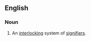 ==English==

===Noun===
{{en-noun|head=[[signifying]] [[chain]]}}

# {{context|semiotics}} An [[interlocking]] system of [[signifier]]s.